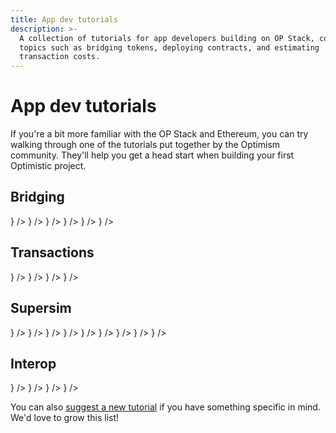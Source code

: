 ```yaml
---
title: App dev tutorials
description: >-
  A collection of tutorials for app developers building on OP Stack, covering
  topics such as bridging tokens, deploying contracts, and estimating
  transaction costs.
---
```



# App dev tutorials

If you're a bit more familiar with the OP Stack and Ethereum, you can try walking through one of the tutorials put together by the Optimism community. They'll help you get a head start when building your first Optimistic project.

## Bridging
<CardGroup>
  <Card title="Communicating between OP Stack and Ethereum in Solidity" href="/app-developers/tutorials/bridging/cross-dom-solidity" icon={<img src="/img/icons/shapes.svg" />} />
  <Card title="Bridging ERC-20 tokens with the @eth-optimism/viem package" href="/app-developers/tutorials/bridging/cross-dom-bridge-erc20" icon={<img src="/img/icons/shapes.svg" />} />
  <Card title="Bridging ETH with Viem" href="/app-developers/tutorials/bridging/cross-dom-bridge-eth" icon={<img src="/img/icons/shapes.svg" />} />
  <Card title="Bridging your custom ERC-20 token using the Standard Bridge" href="/app-developers/tutorials/bridging/standard-bridge-custom-token" icon={<img src="/img/icons/shapes.svg" />} />
  <Card title="Bridging your standard ERC-20 token using the Standard Bridge" href="/app-developers/tutorials/bridging/standard-bridge-standard-token" icon={<img src="/img/icons/shapes.svg" />} />
  <Card title="Bridging tutorials" href="/app-developers/tutorials/bridging" icon={<img src="/img/icons/shapes.svg" />} />
</CardGroup>

## Transactions
<CardGroup>
  <Card title="Estimating transaction costs on OP Stack" href="/app-developers/tutorials/transactions/sdk-estimate-costs" icon={<img src="/img/icons/shapes.svg" />} />
  <Card title="Tracing deposits and withdrawals" href="/app-developers/tutorials/transactions/sdk-trace-txns" icon={<img src="/img/icons/shapes.svg" />} />
  <Card title="Triggering OP Stack transactions from Ethereum" href="/app-developers/tutorials/transactions/send-tx-from-eth" icon={<img src="/img/icons/shapes.svg" />} />
  <Card title="Transaction tutorials" href="/app-developers/tutorials/transactions" icon={<img src="/img/icons/shapes.svg" />} />
</CardGroup>

## Supersim
<CardGroup>
  <Card title="Getting Started: Installation" href="/app-developers/tutorials/supersim/getting-started/installation" icon={<img src="/img/icons/shapes.svg" />} />
  <Card title="Getting Started: First Steps" href="/app-developers/tutorials/supersim/getting-started/first-steps" icon={<img src="/img/icons/shapes.svg" />} />
  <Card title="CLI: Vanilla mode (non-forked)" href="/app-developers/tutorials/supersim/reference/vanilla" icon={<img src="/img/icons/shapes.svg" />} />
  <Card title="CLI: Fork mode" href="/app-developers/tutorials/supersim/reference/fork" icon={<img src="/img/icons/shapes.svg" />} />
  <Card title="Included Contracts" href="/app-developers/tutorials/supersim/chain-env/included-contracts" icon={<img src="/img/icons/shapes.svg" />} />
  <Card title="OPChainA (chainID 901)" href="/app-developers/tutorials/supersim/chain-env/chain-a" icon={<img src="/img/icons/shapes.svg" />} />
  <Card title="OPChainB (chainID 902)" href="/app-developers/tutorials/supersim/chain-env/chain-b" icon={<img src="/img/icons/shapes.svg" />} />
  <Card title="Deposit transactions" href="/app-developers/tutorials/supersim/deposit-transactions" icon={<img src="/img/icons/shapes.svg" />} />
  <Card title="Supersim guides and tutorials" href="/app-developers/tutorials/supersim" icon={<img src="/img/icons/shapes.svg" />} />
</CardGroup>

## Interop
<CardGroup>
  <Card title="Deploying a SuperchainERC20" href="/app-developers/tutorials/interop/deploy-superchain-erc20" icon={<img src="/img/icons/shapes.svg" />} />
  <Card title="Transferring a SuperchainERC20" href="/app-developers/tutorials/interop/transfer-superchainERC20" icon={<img src="/img/icons/shapes.svg" />} />
  <Card title="Bridging native cross-chain ETH transfers" href="/app-developers/tutorials/interop/bridge-crosschain-eth" icon={<img src="/img/icons/shapes.svg" />} />
  <Card title="Interop tutorials" href="/app-developers/tutorials/interop" icon={<img src="/img/icons/shapes.svg" />} />
</CardGroup>

You can also [suggest a new tutorial](https://github.com/ethereum-optimism/docs/issues/new?assignees=\&labels=tutorial%2Cdocumentation%2Ccommunity-request\&projects=\&template=suggest_tutorial.yaml\&title=%5BTUTORIAL%5D+Add+PR+title) if you have something specific in mind. We'd love to grow this list!
